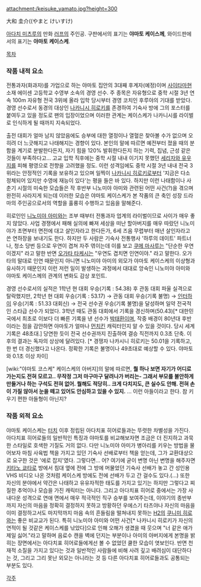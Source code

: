 attachment:/keisuke_yamato.jpg?height=300

大和 圭介((やまと けいすけ)

[[아다치 미츠루]]의 만화 [[러프]]의 주인공. 구판에서의 표기는 '''야마토 케이스께''', 와이드판에서의 표기는 '''야마토 케이스케'''.

[[목차]]
=== 작품 내적 요소 ===
전통과자(화과자)를 가업으로 하는 야마토 집안의 3대째 후계자(예정)이며 [[사이타마]]현 소재 에이센 고등학교 수영부 소속의 경영 선수. 주 종목은 자유형으로 중학 시절 3년 연속 100m 자유형 전국 3위에 올라 입학 당시부터 경영 코치인 후루야의 기대를 받았다. 경영 선수로서 동경의 대상인 [[나카니시 히로키]]를 존경하여 기숙사 방에 그의 포스터를 붙여두고 있을 정도로 팬의 입장이었으며 이러한 관계는 케이스케가 나카니시를 라이벌로 인식하게 될 때까지 지속되었다.

출전 대회가 얼마 남지 않았음에도 승부에 대한 열정이나 열혈은 찾아볼 수가 없으며 오히려 더 느긋해지고 나태해지는 경향이 있다. 본인의 말에 따르면 예전부터 졌을 때의 분함을 계기로 분발한다든지, 자기 힘을 120% 발휘한다든지 하는 기력, 집념, 근성 같은 것들이 부족하다고... 고교 입학 직후에는 중학 시절 내내 이기지 못했던 [[세리자와 유우지]]를 피해 평영으로 전향을 고려했을 정도. 이런 성격임에도 중학 시절 3년 내내 전국 3위라는 안정적인 기록을 보유하고 있으며 일찍이 [[나카니시 히로키]]로부터 '지금은 다소 정체되어 있지만 수영에 재능이 있다'는 평을 들은 바 있다. 하지만 이런 나태함이나 사춘기 시절의 미숙한 모습들은 작 후반부 니노미야 아미와 관련된 어떤 사건(?)을 겪으며 완전히 사라지게 되는데 이러한 모습은 야마토 케이스케가 본 작품의 큰 축인 성장 드라마의 주인공으로서의 역할을 훌륭히 수행하고 있음을 말해준다.

히로인인 [[니노미야 아미]]와는 조부 때부터 전통과자 업계의 라이벌이므로 사이가 매우 좋지 않았다. 사업 경쟁에서 패해 실의에 빠져 세상을 떠난 할아버지를 매우 따랐던 니노미야가 초면부터 면전에 대고 살인자라고 한다든가, 6세 즈음 무렵부터 매년 살인자라고 쓴 연하장을 보내기도 한다. 하지만 두 사람은 기숙사 전통행사 '하루의 데이트' 파트너나, 청소 당번 등으로 우연이 겹쳐 자주 엮이는데 이를 보고 [[쿠메 마사루]]는 "단순한 우연이겠지" 라고 말한 반면 [[오가타 타케시]]는 "우연도 겹치면 인연이야." 라고 말한다. 오가타의 말대로 인연 때문인지 아니면 니노미야 아미의 외모가 야마토 케이스케의 이상형과 유사하기 때문인지 이런 저런 일이 발생하는 과정에서 대대로 앙숙인 니노미야 아미와 야마토 케이스께의 관계의 변화도 감상 포인트.

경영 선수로서의 실적은 1학년 현 대회 우승(기록 : 54.38) 후 관동 대회 파울 실격으로 탈락했지만, 2학년 현 대회 우승(기록 : 53.17) → 관동 대회 우승(기록 불명) → [[인터하이]] 우승(기록 : 51.33 대회신) → 전국 선수권 우승(기록 불명)을 달성하며 일약 전국적인 스타급 선수가 되었다. 3학년 때도 관동 대회에서 기록을 경신하며(50.43)[* 대한민국에서 최초로 이보다 더 빠른 기록을 낸 선수가 [[박태환]]이며, 작중 배경이 80년대 후반이라는 점을 감안하면 야마토가 얼마나 [[먼치킨]] 캐릭터인지 알 수 있을 것이다. 당시 세계 기록은 48초대.] 당연한 듯이 전국 선수권까지 진출하여 결승 직전까지 0.3초 단축. 이후의 결과는 독자의 상상에 달려있다. [* 경쟁자 나카시니 히로키는 50.01을 기록하고, 한 번 더 경신했다고 나온다. 정확한 기록은 불명이나 49초대로 예상할 수 있다. 야마토와 0.1초 이상 차이]

[wiki:"야마토 코스케" 케이스케의 아버지]의 말에 따르면,
'''뭘 하나 보면 자기가 어디로 가는지도 전혀 모르고.. 무작정 그저 마구마구 달려나가 버리는- 그래서 부모를 불안하게 만들거나 하는 구석도 전혀 없어. 뭘해도 적당히.. 크게 다치지도, 큰 실수도 안해. 전혀 손이 가질 않아서 눈을 떼고 있어도 안심하고 있을 수 있지.'''
... 이런 아들이라고 한다. 참 키우기 편한 아들형이 아닌지?

=== 작품 외적 요소 ===
야마토 케이스케는 [[터치]] 이후 정립된 아다치표 히어로들과는 뚜렷한 차별성을 가진다. 아다치표 히어로들의 일반적인 특징과 야마토를 비교해보자면 조금은 더 진지하고 과묵한 스타일로 호색한 기질도 거의 없다. 다만 니노미야 아미가 병아리를 키우는 방법을 물어보자 마침 사육법 책을 가지고 있던 기숙사 선배로부터 책을 얻는데, 그가 교환대상으로 요구한 것은 '에로 잡지'였다. 그렇다면... 어? 여기에 굳이 변명 아닌 변명을 해주자면 [[키타노 쿄타로]] 방에서 침대 옆에 전에 그 방에 머물었던 기숙사 선배가 놓고 간 성인용 VHS 비디오 나온 것처럼 케이스케 방에도 전에 선배가 두고 간 걸수도 있다.(...) 또한 자신의 분야에서 약간은 나태하고 유유자적한 태도를 가지고 있기는 하지만 그렇다고 찌질한 추억이나 모습을 가진 캐릭터는 아니다. 그리고 아다치표 히어로 중에서는 가장 사내다운 성격으로 연애 면에서 매우 적극적인 직구 승부를 보여주는데, 이야기의 종반부까지 자신의 마음을 정확히 결정하지 못하고 방황하던 우에스기 타츠야나 자신의 마음을 이미 결정하고서도 마지막까지 마음 속의 흔들림을 떨쳐내지 못하는 [[H2]]의 [[쿠니미 히로]]와는 좋은 비교교가 된다. 특히 니노미야 아미와 어떤 사건[* 나카니시 히로키가 자신의 연적이 될 것같은 케이스케를 낚았다]으로 인해 오해가 생겼을 때 웃으며 "너 같은 애가 제일 싫어."라고 말하며 음료수 캔을 벽에 던지는 부분이나 아미의 아버지에게 본명을 밝히는 장면에서는 아다치표 히어로들에게선 볼 수 없었던 쿨한 모습이 엿보인다. 반면 천재적 소질을 가지고 있다는 것과 일반적인 사람들에 비해 사려 깊고 배려심이 대단하다는 것, 그리고 그리 못난 외모는 아니라는 것 등 다른 아다치표 히어로들과도 공통되는 부분도 있다.

[[각주]]
